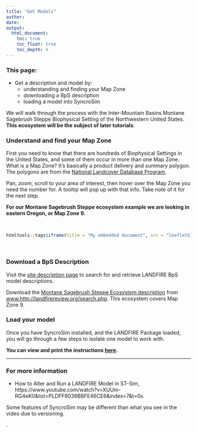 ```yaml
---
title: "Get Models"
author: 
date:
output:
  html_document:
    toc: true
    toc_float: true
    toc_depth: 4
---
```

### This page:
* Get a description and model by:
    + understanding and finding your Map Zone
    + downloading a BpS description
    + loading a model into SyncroSim
    
We will walk through the process with the Inter-Mountain Basins Montane Sagebrush Steppe Biophysical Setting of the Northwestern United States.  **This ecosystem will be the subject of later tutorials**. 


### Understand and find your Map Zone

First you need to know that there are hundreds of Biophysical Settings in the United States, and some of them occur in more than one Map Zone. What is a Map Zone? It's basically a product delivery and summary polygon. The polygons are from the [National Landcover Database Program](see https://www.mrlc.gov/national-land-cover-database-nlcd-2016).  

Pan, zoom, scroll to your area of interest, then hover over the Map Zone you need the number for. A tooltip will pop up with that info. Take note of it for the next step. 

**For our Montane Sagebrush Steppe ecosystem example we are looking in eastern Oregon, or Map Zone 9.**

<br>

```r
htmltools::tags$iframe(title = "My embedded document", src = "leafletSIM2carto.html", frameborder = "0", width = "100%", height="400")
```

<br>

### Download a BpS Description
Visit the [site description page](http://landfirereview.org/search.php) to search for and retrieve LANDFIRE BpS model descriptions.  

Download the [Montane Sagebrush Steppe Ecosystem description](http://landfirereview.org/search.php?q=Montane%20Sage%20Steppe&hPP=20&idx=lf_landfire_dev&p=0&is_v=1) from [www.http://landfirereview.org/search.php](http://landfirereview.org/search.php). This ecosystem covers Map Zone 9.

### Load your model
Once you have SyncroSim installed, and the LANDFIRE Package loaded, you will go through a few steps to isolate one model to work with. 

**You can view and print the instructions [here](./isolateModel.html).**

***

### For more information

*  How to Alter and Run a LANDFIRE Model in ST-Sim, https://www.youtube.com/watch?v=XUUm-RG4eK0&list=PLDFF9036BBFE46CE6&index=7&t=0s

Some features of SyncroSim may be different than what you see in the video due to versioning.


.